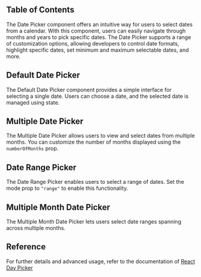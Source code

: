 

## Table of Contents

The Date Picker component offers an intuitive way for users to select dates from a calendar. With this component, users can easily navigate through months and years to pick specific dates. The Date Picker supports a range of customization options, allowing developers to control date formats, highlight specific dates, set minimum and maximum selectable dates, and more.

## Default Date Picker

The Default Date Picker component provides a simple interface for selecting a single date. Users can choose a date, and the selected date is managed using state.

<CodePreview github="DatePicker" code={DefaultDatePickerCode}>
  <DefaultDatePicker />
</CodePreview>

## Multiple Date Picker

The Multiple Date Picker allows users to view and select dates from multiple months. You can customize the number of months displayed using the `numberOfMonths` prop.

<CodePreview github="DatePicker" code={MultipleDatePickerCode}>
  <MultipleDatePicker />
</CodePreview>

## Date Range Picker

The Date Range Picker enables users to select a range of dates. Set the mode prop to `"range"` to enable this functionality.

<CodePreview github="DatePicker" code={DateRangePickerCode}>
  <DateRangePicker />
</CodePreview>

## Multiple Month Date Picker

The Multiple Month Date Picker lets users select date ranges spanning across multiple months.

<CodePreview github="DatePicker" code={DateRangePicker2Code}>
  <DateRangePicker2 />
</CodePreview>

## Reference

For further details and advanced usage, refer to the documentation of [React Day Picker](https://react-day-picker.js.org/)
